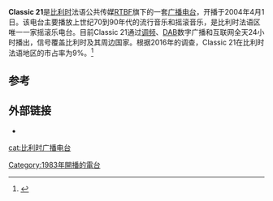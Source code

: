 {{广播电台
| 电台名称 =Classic 21
| 电台图片档案 =
| 所属国家 ={{BEL}}
| 总部所在 =[[蒙斯|蒙斯]]
| 播放地区 =
| 开播日期 =2004年4月1日
| 停播日期 =
| 主要语言 =法语
| 使用频段 =93.2 MHz（[[布鲁塞尔|布鲁塞尔]]）<br />90.8 MHz（[[那慕爾|那慕爾]]）<br />99,1 MHz（[[沙勒罗瓦|沙勒罗瓦]]、[[蒙斯|蒙斯]]）<br />104.6 MHz（[[图尔奈|图尔奈]]、[[北部-加来海峡|北部-加来海峡]]）<br />95.6 MHz（[[列日|列日]]、[[韦尔维耶|韦尔维耶]]）<br />87.6 MHz（[[阿登_(地区)|阿登]]、[[卢森堡|卢森堡]]）
| 拥有者 =[[RTBF|RTBF]]
| 前电台名称 =Radio 21 <small>(1983-2004)</small>
| 电台官方网站 =[http://www.classic21.be/ classic21.be]
}}

'''Classic 21'''是[[比利时|比利时]]法语公共传媒[[RTBF|RTBF]]旗下的一套[[广播电台|广播电台]]，开播于2004年4月1日。该电台主要播放上世纪70到90年代的流行音乐和摇滚音乐，是比利时法语区唯一一家摇滚乐电台。目前Classic 21通过[[调频|调频]]、[[DAB|DAB]]数字广播和互联网全天24小时播出，信号覆盖比利时及其周边国家。根据2016年的调查，Classic 21在比利时法语地区的市占率为9%。<ref>{{cite web|last1=CIM|title=CIM 2016-3 Belgian Radio Market Share|url=http://www.cim.be/fr/radio/resultats-publics|website=CIM Belgian Media Market Statistics Authority|publisher=CIM|accessdate=17 February 2017|archive-date=2021-03-04|archive-url=https://web.archive.org/web/20210304151133/https://www.cim.be/fr/radio/resultats-publics}}</ref>

==参考==
{{refs}}

==外部链接==
*{{official|http://www.classic21.be/}}{{fr icon}}

{{radio-stub}}
[[cat:比利时广播电台|cat:比利时广播电台]]
[[Category:1983年開播的電台|Category:1983年開播的電台]]
